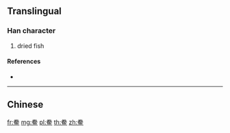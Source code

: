 {{character info/new}}
{{also|鮝|鯗}}
==Translingual==

===Han character===
{{Han char|rn=195|rad=鱼|as=06|sn=14|four=|canj=FQNWM}}

# dried fish

====References====
* {{Han ref|kx=1480.511|hdz=74689.060|uh=9C9E|ud=40094}}

----

==Chinese==
{{zh-see|鯗}}

[[fr:鲞]]
[[mg:鲞]]
[[pl:鲞]]
[[th:鲞]]
[[zh:鲞]]